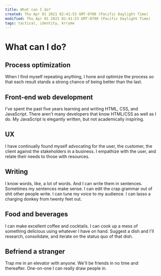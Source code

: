 ```yaml
---
title: What can I do?
created: Thu Apr 01 2021 02:41:53 GMT-0700 (Pacific Daylight Time)
modified: Thu Apr 01 2021 02:41:53 GMT-0700 (Pacific Daylight Time)
tags: tactical, identity, krryme
---
```


# What can I do?

## Process optimization

When I find myself repeating anything, I hone and optimize the process so that each result stands a strong chance of being better than the last.

## Front-end web development

I've spent the past five years learning and writing HTML, CSS, and JavaScript. There aren't many developers that know HTML/CSS as well as I do. My JavaScript is elegantly written, but not academically inspiring.

## UX

I have continually found myself advocating for the user, the customer, the client against the stakeholders in a business. I empathize with the user, and relate their needs to those with resources.

## Writing

I know words, like, a lot of words. And I can write them in sentences. Sometimes my sentences make sense. I can edit the crap grammar out of shit other people write. I can tune my voice to my audience. I can lasso a charging donkey from twenty feet out.

## Food and beverages

I can make excellent coffee and cocktails. I can cook up a mess of something delicious using whatever I have on hand. Suggest a dish and I'll research, consolidate, and iterate on the status quo of that dish.

## Befriend a stranger

Trap me in an elevator with anyone. We'll be friends in no time and thereafter. One-on-one I can really draw people in.
